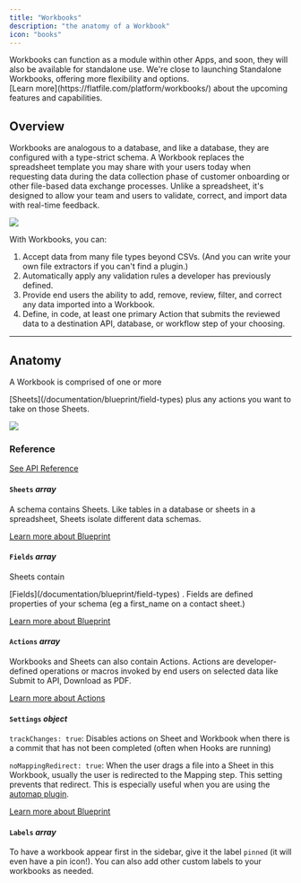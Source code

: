 ```yaml
---
title: "Workbooks"
description: "the anatomy of a Workbook"
icon: "books"
---
```


<Tip>
  Workbooks can function as a module within other Apps, and soon, they will also
  be available for standalone use. We're close to launching Standalone
  Workbooks, offering more flexibility and options.
  <br /> [Learn more](https://flatfile.com/platform/workbooks/) about the
  upcoming features and capabilities.
</Tip>

## Overview

Workbooks are analogous to a database, and like a database, they are configured
with a type-strict schema. A Workbook replaces the spreadsheet template you may
share with your users today when requesting data during the data collection
phase of customer onboarding or other file-based data exchange processes. Unlike
a spreadsheet, it's designed to allow your team and users to validate, correct,
and import data with real-time feedback.

<img src="/images/quickstart/workbook.png" caption="The Flatfile Workbook" />

With Workbooks, you can:

1. Accept data from many file types beyond CSVs. (And you can write your own
   file extractors if you can't find a plugin.)
2. Automatically apply any validation rules a developer has previously defined.
3. Provide end users the ability to add, remove, review, filter, and correct any
   data imported into a Workbook.
4. Define, in code, at least one primary Action that submits the reviewed data
   to a destination API, database, or workflow step of your choosing.

---

## Anatomy

A Workbook is comprised of one or more

<Tooltip tip="A collection of fields...">
  [Sheets](/documentation/blueprint/field-types)
</Tooltip>
plus any actions you want to take on those Sheets.

<img
  src="/images/concepts/workbook_anatomy.png"
  caption="The anatomy of a Workbook"
/>

### Reference

[See API Reference](https://reference.flatfile.com/api-reference/workbooks/create-a-workbook)

#### `Sheets` _array_

A schema contains Sheets. Like tables in a database or sheets in a spreadsheet,
Sheets isolate different data schemas.

[Learn more about Blueprint](/documentation/blueprint/about)

#### `Fields` _array_

Sheets contain

<Tooltip tip="Describes an attribute of the entity...">
  [Fields](/documentation/blueprint/field-types)
</Tooltip>
. Fields are defined properties of your schema (eg a first_name on a contact
sheet.)

[Learn more about Blueprint](/documentation/blueprint/about)

#### `Actions` _array_

Workbooks and Sheets can also contain Actions. Actions are developer-defined
operations or macros invoked by end users on selected data like Submit to API,
Download as PDF.

[Learn more about Actions](/learning-center/concepts/actions)

#### `Settings` _object_

`trackChanges: true`: Disables actions on Sheet and Workbook when there is a
commit that has not been completed (often when Hooks are running)

`noMappingRedirect: true`: When the user drags a file into a Sheet in this
Workbook, usually the user is redirected to the Mapping step. This setting
prevents that redirect. This is especially useful when you are using the
[automap plugin](/learning-center/guides/automap).

[Learn more about Blueprint](/documentation/blueprint/about)

#### `Labels` _array_

To have a workbook appear first in the sidebar, give it the label `pinned` (it
will even have a pin icon!). You can also add other custom labels to your
workbooks as needed.
